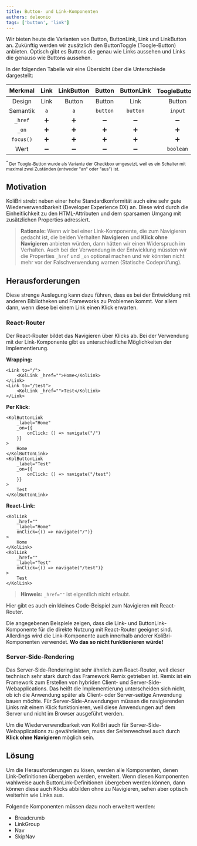 ```yaml
---
title: Button- und Link-Komponenten
authors: deleonio
tags: ['button', 'link']
---
```


Wir bieten heute die Varianten von Button, ButtonLink, Link und LinkButton an. Zukünftig werden wir zusätzlich den ButtonToggle (Toogle-Button) anbieten. Optisch gibt es Buttons die genau wie Links aussehen und Links die genauso wie Buttons aussehen.

In der folgenden Tabelle wir eine Übersicht über die Unterschiede dargestellt:

|  Merkmal  | Link | LinkButton |  Button  | ButtonLink | ToogleButton<sup>\*</sup> |
| :-------: | :--: | :--------: | :------: | :--------: | :-----------------------: |
|  Design   | Link |   Button   |  Button  |    Link    |          Button           |
| Semantik  | `a`  |    `a`     | `button` |  `button`  |          `input`          |
|  `_href`  |  ➕  |     ➕     |    ➖    |     ➖     |            ➖             |
|   `_on`   |  ➕  |     ➕     |    ➕    |     ➕     |            ➕             |
| `focus()` |  ➕  |     ➕     |    ➕    |     ➕     |            ➕             |
|   Wert    |  ➖  |     ➖     |    ➖    |     ➖     |         `boolean`         |

<small>
	<sup>*</sup> Der Toogle-Button wurde als Variante der Checkbox umgesetzt, weil es ein Schalter mit maximal zwei
	Zuständen (entweder "an" oder "aus") ist.
</small>

## Motivation

KoliBri strebt neben einer hohe Standardkonformität auch eine sehr gute Wiederverwendbarkeit (Developer Experience DX) an.
Diese wird durch die Einheitlichkeit zu den HTML-Attributen und dem sparsamen Umgang mit zusätzlichen Properties adressiert.

> **Rationale:** Wenn wir bei einer Link-Komponente, die zum Navigieren gedacht ist, die beiden Verhalten **Navigieren** und **Klick ohne Navigieren**
> anbieten würden, dann hätten wir einen Widerspruch im Verhalten. Auch bei der Verwendung in der Entwicklung müssten wir die Properties `_href` und `_on`
> optional machen und wir könnten nicht mehr vor der Falschverwendung warnen (Statische Codeprüfung).

## Herausforderungen

Diese strenge Auslegung kann dazu führen, dass es bei der Entwicklung mit anderen Bibliotheken und Frameworks zu Problemen kommt.
Vor allem dann, wenn diese bei einem Link einen Klick erwarten.

### React-Router

Der React-Router bildet das Navigieren über Klicks ab. Bei der Verwendung mit der Link-Komponente gibt es unterschiedliche Möglichkeiten der Implementierung.

**Wrapping:**

```tsx
<Link to="/">
	<KolLink _href="">Home</KolLink>
</Link>
<Link to="/test">
	<KolLink _href="">Test</KolLink>
</Link>
```

**Per Klick:**

```tsx
<KolButtonLink
	_label="Home"
	_on={{
		onClick: () => navigate("/")
	}}
>
	Home
</KolButtonLink>
<KolButtonLink
	_label="Test"
	_on={{
		onClick: () => navigate("/test")
	}}
>
	Test
</KolButtonLink>
```

**React-Link:**

```tsx
<KolLink
	_href=""
	_label="Home"
	onClick={() => navigate("/")}
>
	Home
</KolLink>
<KolLink
	_href=""
	_label="Test"
	onClick={() => navigate("/test")}
>
	Test
</KolLink>
```

> **Hinweis:** `_href=""` ist eigentlich nicht erlaubt.

Hier gibt es auch ein kleines Code-Beispiel zum <kol-link _href="https://codesandbox.io/s/kolibri-sample-react-link-sample-1jgz8v?file=/src/Navigation.tsx:0-112" _label="" _target="sandbox">Navigieren mit React-Router</kol-link>.

Die angegebenen Beispiele zeigen, dass die Link- und ButtonLink-Komponente für die direkte Nutzung mit React-Router geeignet sind. Allerdings wird die Link-Komponente auch innerhalb anderer KoliBri-Komponenten verwendet. **Wo das so nicht funktionieren würde!**

### Server-Side-Rendering

Das Server-Side-Rendering ist sehr ähnlich zum React-Router, weil dieser technisch sehr stark durch das Framework Remix getrieben ist.
Remix ist ein Framework zum Erstellen von hybriden Client- und Server-Side-Webapplications. Das heißt die Implementierung unterscheiden sich nicht, ob ich die Anwendung später als Client- oder Server-seitige Anwendung bauen möchte.
Für Server-Side-Anwendungen müssen die navigierenden Links mit einem Klick funktionieren, weil diese Anwendungen auf dem Server und nicht im Browser ausgeführt werden.

Um die Wiederverwendbarkeit von KoliBri auch für Server-Side-Webapplications zu gewährleisten, muss der Seitenwechsel auch durch **Klick ohne Navigieren** möglich sein.

## Lösung

Um die Herausforderungen zu lösen, werden alle Komponenten, denen Link-Definitionen übergeben werden, erweitert. Wenn diesen Komponenten wahlweise auch ButtonLink-Definitionen übergeben werden können, dann können diese auch Klicks abbilden ohne zu Navigieren, sehen aber optisch weiterhin wie Links aus.

Folgende Komponenten müssen dazu noch erweitert werden:

- Breadcrumb
- LinkGroup
- Nav
- SkipNav
